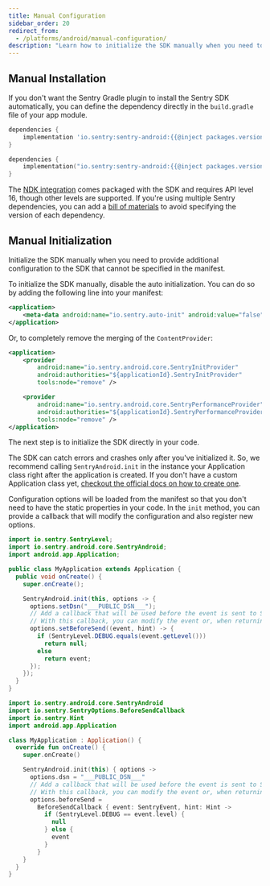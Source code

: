 ```yaml
---
title: Manual Configuration
sidebar_order: 20
redirect_from:
  - /platforms/android/manual-configuration/
description: "Learn how to initialize the SDK manually when you need to provide additional configuration."
---
```


## Manual Installation

If you don't want the Sentry Gradle plugin to install the Sentry SDK automatically, you can define the dependency directly in the `build.gradle` file of your app module.

```groovy {filename:app/build.gradle}
dependencies {
    implementation 'io.sentry:sentry-android:{{@inject packages.version('sentry.java.android', '4.2.0') }}'
}
```

```kotlin {filename:app/build.gradle.kts}
dependencies {
    implementation("io.sentry:sentry-android:{{@inject packages.version('sentry.java.android', '4.2.0') }}")
}
```

<Note>

The [NDK integration](/platforms/android/using-ndk/) comes packaged with the SDK and requires API level 16, though other levels are supported. If you're using multiple Sentry dependencies, you can add a [bill of materials](/platforms/android/configuration/bill-of-materials) to avoid specifying the version of each dependency.

</Note>

## Manual Initialization

Initialize the SDK manually when you need to provide additional configuration to the SDK that cannot be specified in the manifest.

To initialize the SDK manually, disable the auto initialization. You can do so by adding the following line into your manifest:

```xml {filename:AndroidManifest.xml}
<application>
    <meta-data android:name="io.sentry.auto-init" android:value="false" />
</application>
```

Or, to completely remove the merging of the `ContentProvider`:

```xml {filename:AndroidManifest.xml}
<application>
    <provider
        android:name="io.sentry.android.core.SentryInitProvider"
        android:authorities="${applicationId}.SentryInitProvider"
        tools:node="remove" />

    <provider
        android:name="io.sentry.android.core.SentryPerformanceProvider"
        android:authorities="${applicationId}.SentryPerformanceProvider"
        tools:node="remove" />
</application>
```

The next step is to initialize the SDK directly in your code.

The SDK can catch errors and crashes only after you've initialized it. So, we recommend calling `SentryAndroid.init` in the instance your Application class right after the application is created. If you don't have a custom Application class yet, [checkout the official docs on how to create one](https://developer.android.com/reference/android/app/Application).

Configuration options will be loaded from the manifest so that you don't need to have the static properties in your code. In the `init` method, you can provide a callback that will modify the configuration and also register new options.

```java
import io.sentry.SentryLevel;
import io.sentry.android.core.SentryAndroid;
import android.app.Application;

public class MyApplication extends Application {
  public void onCreate() {
    super.onCreate();

    SentryAndroid.init(this, options -> {
      options.setDsn("___PUBLIC_DSN___");
      // Add a callback that will be used before the event is sent to Sentry.
      // With this callback, you can modify the event or, when returning null, also discard the event.
      options.setBeforeSend((event, hint) -> {
        if (SentryLevel.DEBUG.equals(event.getLevel()))
          return null;
        else
          return event;
      });
    });
  }
}
```

```kotlin
import io.sentry.android.core.SentryAndroid
import io.sentry.SentryOptions.BeforeSendCallback
import io.sentry.Hint
import android.app.Application

class MyApplication : Application() {
  override fun onCreate() {
    super.onCreate()

    SentryAndroid.init(this) { options ->
      options.dsn = "___PUBLIC_DSN___"
      // Add a callback that will be used before the event is sent to Sentry.
      // With this callback, you can modify the event or, when returning null, also discard the event.
      options.beforeSend =
        BeforeSendCallback { event: SentryEvent, hint: Hint ->
          if (SentryLevel.DEBUG == event.level) {
            null
          } else {
            event
          }
        }
    }
  }
}
```
